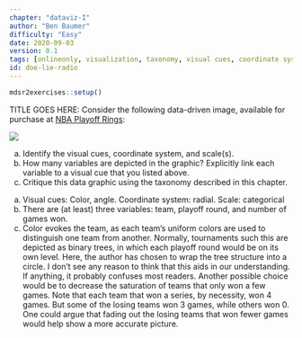 ```yaml
---
chapter: "dataviz-I"
author: "Ben Baumer"
difficulty: "Easy"
date: 2020-09-03 
version: 0.1
tags: [onlineonly, visualization, taxonomy, visual cues, coordinate systems, scales]
id: doe-lie-radio
---
```


```r
mdsr2exercises::setup()
```

TITLE GOES HERE: Consider the following data-driven image, available for purchase at [NBA Playoff Rings](http://champsring.com/products/pro-basketball-2013):

![](https://cdn.shopify.com/s/files/1/0144/6552/products/NBA-Basketball-2013-_6_1024x1024.jpg)

a. Identify the visual cues, coordinate system, and scale(s). 
b. How many variables are depicted in the graphic? Explicitly link each variable to a visual cue that you listed above. 
c. Critique this data graphic using the taxonomy described in this chapter. 

<!--answer-start-->
a. Visual cues: Color, angle. Coordinate system: radial. Scale: categorical
b. There are (at least) three variables: team, playoff round, and number of games won. 
c. Color evokes the team, as each team's uniform colors are used to distinguish one team from another. Normally, tournaments such this are depicted as binary trees, in which each playoff round would be on its own level. Here, the author has chosen to wrap the tree structure into a circle. I don't see any reason to think that this aids in our understanding. If anything, it probably confuses most readers. 
Another possible choice would be to decrease the saturation of teams that only won a few games. Note that each team that won a series, by necessity, won 4 games. But some of the losing teams won 3 games, while others won 0. One could argue that fading out the losing teams that won fewer games would help show a more accurate picture. 
<!--answer-end-->



